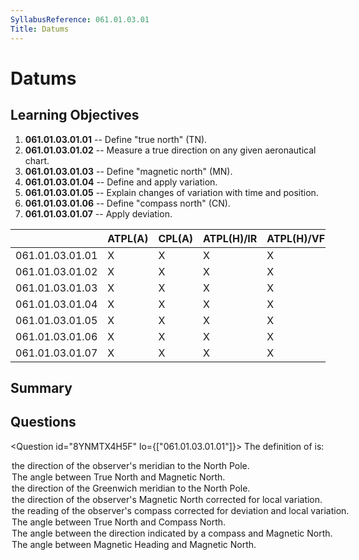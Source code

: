 ```yaml
---
SyllabusReference: 061.01.03.01
Title: Datums
---
```


# Datums

## Learning Objectives

1.  **061.01.03.01.01** -- Define "true north" (TN).
2.  **061.01.03.01.02** -- Measure a true direction on any given aeronautical
    chart.
3.  **061.01.03.01.03** -- Define "magnetic north" (MN).
4.  **061.01.03.01.04** -- Define and apply variation.
5.  **061.01.03.01.05** -- Explain changes of variation with time and position.
6.  **061.01.03.01.06** -- Define "compass north" (CN).
7.  **061.01.03.01.07** -- Apply deviation.

|                 | ATPL(A) | CPL(A) | ATPL(H)/IR | ATPL(H)/VFR | CPL(H) | IR | CBIR(A) |
| --------------- | ------- | ------ | ---------- | ----------- | ------ | -- | ------- |
| 061.01.03.01.01 | X       | X      | X          | X           | X      |    |         |
| 061.01.03.01.02 | X       | X      | X          | X           | X      |    |         |
| 061.01.03.01.03 | X       | X      | X          | X           | X      |    |         |
| 061.01.03.01.04 | X       | X      | X          | X           | X      |    |         |
| 061.01.03.01.05 | X       | X      | X          | X           | X      |    |         |
| 061.01.03.01.06 | X       | X      | X          | X           | X      |    |         |
| 061.01.03.01.07 | X       | X      | X          | X           | X      |    |         |

## Summary

## Questions

<Question id="8YNMTX4H5F" lo={["061.01.03.01.01"]}>
  <Text variant="oneCorrect">
    The definition of <Subject /> is:
  </Text>

  <Option subject={[["True North for any observer"]]}>
    the direction of the observer's meridian to the North Pole.
  </Option>

  <Option subject={[["magnetic variation"]]}>
    The angle between True North and Magnetic North.
  </Option>

  <Option>the direction of the Greenwich meridian to the North Pole.</Option>

  <Option>
    the direction of the observer's Magnetic North corrected for local
    variation.
  </Option>

  <Option>
    the reading of the observer's compass corrected for deviation and local
    variation.
  </Option>

  <Option>The angle between True North and Compass North.</Option>

  <Option>
    The angle between the direction indicated by a compass and Magnetic North.
  </Option>

  <Option>The angle between Magnetic Heading and Magnetic North.</Option>
</Question>
